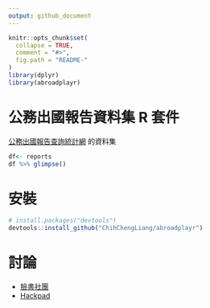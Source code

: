 ```yaml
---
output: github_document
---
```


<!-- README.md is generated from README.Rmd. Please edit that file -->

```r
knitr::opts_chunk$set(
  collapse = TRUE,
  comment = "#>",
  fig.path = "README-"
)
library(dplyr)
library(abroadplayr)
```

# 公務出國報告資料集 R 套件

[公務出國報告查詢統計網](http://catding.twbbs.org/report/index.php) 的資料集


```r
df<- reports
df %>% glimpse()
```

# 安裝

```r
# install.packages("devtools")
devtools::install_github("ChihChengLiang/abroadplayr")
```

# 討論

- [臉書社團](https://www.facebook.com/groups/1125748634116081/)
- [Hackpad](https://g0v.hackpad.com/E0G6gZDQ2ZZ)
